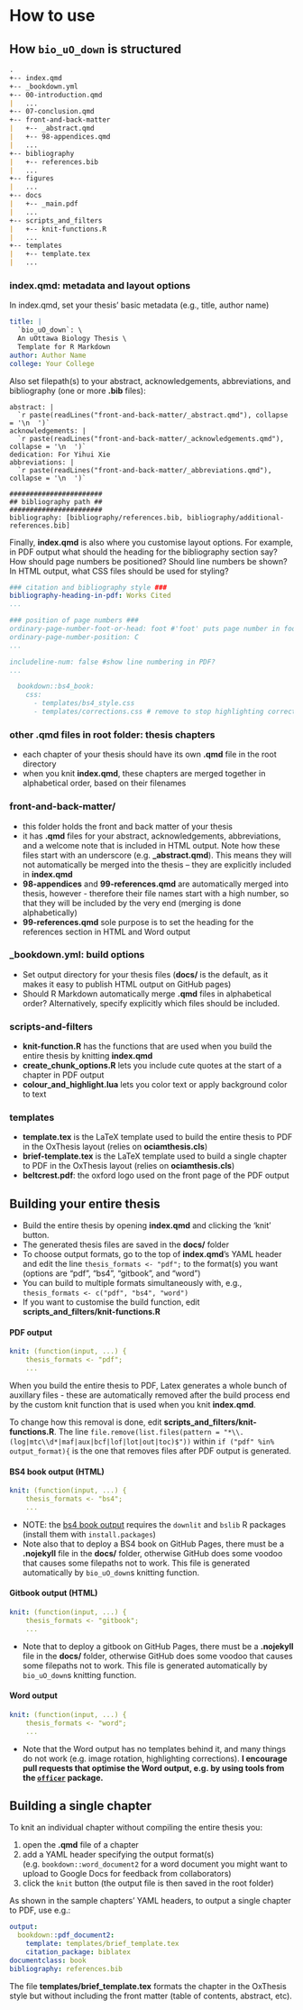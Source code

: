 # How to use

\minitoc <!-- this will include a mini table of contents-->

## How `bio_uO_down` is structured

``` markdown
.
+-- index.qmd
+-- _bookdown.yml
+-- 00-introduction.qmd
|   ...
+-- 07-conclusion.qmd
+-- front-and-back-matter
|   +-- _abstract.qmd
|   +-- 98-appendices.qmd
|   ...
+-- bibliography
|   +-- references.bib
|   ...
+-- figures
|   ...
+-- docs
|   +-- _main.pdf
|   ...
+-- scripts_and_filters
|   +-- knit-functions.R
|   ...
+-- templates
|   +-- template.tex
|   ...
```

### index.qmd: **metadata and layout options**

In index.qmd, set your thesis' basic metadata (e.g., title, author name)

``` yaml
title: |
  `bio_uO_down`: \
  An uOttawa Biology Thesis \
  Template for R Markdown
author: Author Name
college: Your College
```

Also set filepath(s) to your abstract, acknowledgements, abbreviations, and bibliography (one or more **.bib** files):

```verbatim
abstract: |
  `r paste(readLines("front-and-back-matter/_abstract.qmd"), collapse = '\n  ')`
acknowledgements: |
  `r paste(readLines("front-and-back-matter/_acknowledgements.qmd"), collapse = '\n  ')`
dedication: For Yihui Xie
abbreviations: |
  `r paste(readLines("front-and-back-matter/_abbreviations.qmd"), collapse = '\n  ')`

#######################
## bibliography path ##
#######################
bibliography: [bibliography/references.bib, bibliography/additional-references.bib]
```

Finally, **index.qmd** is also where you customise layout options.
For example, in PDF output what should the heading for the bibliography section say?
How should page numbers be positioned?
Should line numbers be shown?
In HTML output, what CSS files should be used for styling?

``` yaml
### citation and bibliography style ###
bibliography-heading-in-pdf: Works Cited
...

### position of page numbers ###
ordinary-page-number-foot-or-head: foot #'foot' puts page number in footer, 'head' in header
ordinary-page-number-position: C
...

includeline-num: false #show line numbering in PDF?
...

  bookdown::bs4_book: 
    css: 
      - templates/bs4_style.css
      - templates/corrections.css # remove to stop highlighting corrections
```

### other **.qmd** files in root folder: thesis chapters

-   each chapter of your thesis should have its own **.qmd** file in the root directory
-   when you knit **index.qmd**, these chapters are merged together in alphabetical order, based on their filenames

### **front-and-back-matter/**

-   this folder holds the front and back matter of your thesis
-   it has **.qmd** files for your abstract, acknowledgements, abbreviations, and a welcome note that is included in HTML output.
    Note how these files start with an underscore (e.g. **\_abstract.qmd**).
    This means they will not automatically be merged into the thesis -- they are explicitly included in **index.qmd**
-   **98-appendices** and **99-references.qmd** are automatically merged into thesis, however - therefore their file names start with a high number, so that they will be included by the very end (merging is done alphabetically)
-   **99-references.qmd** sole purpose is to set the heading for the references section in HTML and Word output

### **\_bookdown.yml**: build options

-   Set output directory for your thesis files (**docs/** is the default, as it makes it easy to publish HTML output on GitHub pages)
-   Should R Markdown automatically merge **.qmd** files in alphabetical order?
    Alternatively, specify explicitly which files should be included.

### **scripts-and-filters**

-   **knit-function.R** has the functions that are used when you build the entire thesis by knitting **index.qmd**
-   **create_chunk_options.R** lets you include cute quotes at the start of a chapter in PDF output
-   **colour_and_highlight.lua** lets you color text or apply background color to text

### **templates**

-   **template.tex** is the LaTeX template used to build the entire thesis to PDF in the OxThesis layout (relies on **ociamthesis.cls**)
-   **brief-template.tex** is the LaTeX template used to build a single chapter to PDF in the OxThesis layout (relies on **ociamthesis.cls**)
-   **beltcrest.pdf**: the oxford logo used on the front page of the PDF output

## Building your entire thesis

-   Build the entire thesis by opening **index.qmd** and clicking the 'knit' button.
-   The generated thesis files are saved in the **docs/** folder
-   To choose output formats, go to the top of **index.qmd**'s YAML header and edit the line `thesis_formats <- "pdf";` to the format(s) you want (options are "pdf", "bs4", "gitbook", and "word")
-   You can build to multiple formats simultaneously with, e.g., `thesis_formats <- c("pdf", "bs4", "word")`
-   If you want to customise the build function, edit **scripts_and_filters/knit-functions.R**

#### PDF output

``` yaml
knit: (function(input, ...) {
    thesis_formats <- "pdf";
    ...
```

When you build the entire thesis to PDF, Latex generates a whole bunch of auxillary files - these are automatically removed after the build process end by the custom knit function that is used when you knit **index.qmd**.

To change how this removal is done, edit **scripts_and_filters/knit-functions.R**.
The line `file.remove(list.files(pattern = "*\\.(log|mtc\\d*|maf|aux|bcf|lof|lot|out|toc)$"))` within `if ("pdf" %in% output_format){` is the one that removes files after PDF output is generated.

#### BS4 book output (HTML)

``` yaml
knit: (function(input, ...) {
    thesis_formats <- "bs4";
    ...
```

-   NOTE: the [bs4 book output](https://pkgs.rstudio.com/bookdown/reference/bs4_book.html) requires the `downlit` and `bslib` R packages (install them with `install.packages`)
-   Note also that to deploy a BS4 book on GitHub Pages, there must be a **.nojekyll** file in the **docs/** folder, otherwise GitHub does some voodoo that causes some filepaths not to work. This file is generated automatically by `bio_uO_down`s knitting function.

#### Gitbook output (HTML)

``` yaml
knit: (function(input, ...) {
    thesis_formats <- "gitbook";
    ...
```

-   Note that to deploy a gitbook on GitHub Pages, there must be a **.nojekyll** file in the **docs/** folder, otherwise GitHub does some voodoo that causes some filepaths not to work. This file is generated automatically by `bio_uO_down`s knitting function.

#### Word output

``` yaml
knit: (function(input, ...) {
    thesis_formats <- "word";
    ...
```

-   Note that the Word output has no templates behind it, and many things do not work (e.g. image rotation, highlighting corrections). **I encourage pull requests that optimise the Word output, e.g. by using tools from the [`officer`](https://github.com/davidgohel/officer) package.**

## Building a single chapter

To knit an individual chapter without compiling the entire thesis you:

1.  open the **.qmd** file of a chapter
2.  add a YAML header specifying the output format(s) (e.g. `bookdown::word_document2` for a word document you might want to upload to Google Docs for feedback from collaborators)
3.  click the `knit` button (the output file is then saved in the root folder)

As shown in the sample chapters' YAML headers, to output a single chapter to PDF, use e.g.:

``` yaml
output:
  bookdown::pdf_document2:
    template: templates/brief_template.tex
    citation_package: biblatex
documentclass: book
bibliography: references.bib
```

The file **templates/brief_template.tex** formats the chapter in the OxThesis style but without including the front matter (table of contents, abstract, etc).
